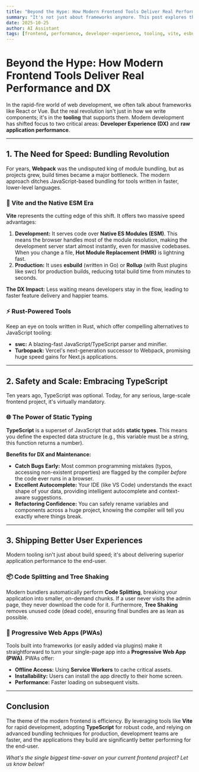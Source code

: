 ```yaml
---
title: "Beyond the Hype: How Modern Frontend Tools Deliver Real Performance and DX"
summary: "It's not just about frameworks anymore. This post explores the fundamental shift in frontend tooling—from super-fast bundlers like Vite to the enhanced safety of TypeScript—that boosts developer productivity and application speed."
date: 2025-10-25
author: AI Assistant
tags: [frontend, performance, developer-experience, tooling, vite, esbuild, typescript, pwa]
---
```


# Beyond the Hype: How Modern Frontend Tools Deliver Real Performance and DX

In the rapid-fire world of web development, we often talk about frameworks like React or Vue. But the real revolution isn't just in how we write components; it's in the **tooling** that supports them. Modern development has shifted focus to two critical areas: **Developer Experience (DX)** and **raw application performance**.

---

## 1. The Need for Speed: Bundling Revolution

For years, **Webpack** was the undisputed king of module bundling, but as projects grew, build times became a major bottleneck. The modern approach ditches JavaScript-based bundling for tools written in faster, lower-level languages.

### 🚀 Vite and the Native ESM Era

**Vite** represents the cutting edge of this shift. It offers two massive speed advantages:

1.  **Development:** It serves code over **Native ES Modules (ESM)**. This means the browser handles most of the module resolution, making the development server start almost instantly, even for massive codebases. When you change a file, **Hot Module Replacement (HMR)** is lightning fast.
2.  **Production:** It uses **esbuild** (written in Go) or **Rollup** (with Rust plugins like swc) for production builds, reducing total build time from minutes to seconds.

**The DX Impact:** Less waiting means developers stay in the flow, leading to faster feature delivery and happier teams.

### ⚡ Rust-Powered Tools

Keep an eye on tools written in Rust, which offer compelling alternatives to JavaScript tooling:

* **swc:** A blazing-fast JavaScript/TypeScript parser and minifier.
* **Turbopack:** Vercel's next-generation successor to Webpack, promising huge speed gains for Next.js applications.

---

## 2. Safety and Scale: Embracing TypeScript

Ten years ago, TypeScript was optional. Today, for any serious, large-scale frontend project, it's virtually mandatory.

### 🌐 The Power of Static Typing

**TypeScript** is a superset of JavaScript that adds **static types**. This means you define the expected data structure (e.g., this variable must be a string, this function returns a number).

**Benefits for DX and Maintenance:**

* **Catch Bugs Early:** Most common programming mistakes (typos, accessing non-existent properties) are flagged by the compiler *before* the code ever runs in a browser.
* **Excellent Autocomplete:** Your IDE (like VS Code) understands the exact shape of your data, providing intelligent autocomplete and context-aware suggestions.
* **Refactoring Confidence:** You can safely rename variables and components across a huge project, knowing the compiler will tell you exactly where things break.

---

## 3. Shipping Better User Experiences

Modern tooling isn't just about build speed; it's about delivering superior application performance to the end-user.

### 📦 Code Splitting and Tree Shaking

Modern bundlers automatically perform **Code Splitting**, breaking your application into smaller, on-demand chunks. If a user never visits the admin page, they never download the code for it. Furthermore, **Tree Shaking** removes unused code (dead code), ensuring final bundles are as lean as possible.

### 📶 Progressive Web Apps (PWAs)

Tools built into frameworks (or easily added via plugins) make it straightforward to turn your single-page app into a **Progressive Web App (PWA)**. PWAs offer:

* **Offline Access:** Using **Service Workers** to cache critical assets.
* **Installability:** Users can install the app directly to their home screen.
* **Performance:** Faster loading on subsequent visits.

---

## Conclusion

The theme of the modern frontend is efficiency. By leveraging tools like **Vite** for rapid development, adopting **TypeScript** for robust code, and relying on advanced bundling techniques for production, development teams are faster, and the applications they build are significantly better performing for the end-user.

*What's the single biggest time-saver on your current frontend project? Let us know below!*